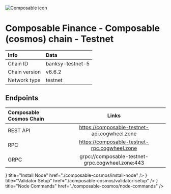 
![Composable icon](/icons/composableIcon.png)

# Composable Finance - Composable (cosmos) chain - Testnet

| Info | Data |
| :------------      | :----------      |
| Chain ID           | banksy-testnet-5      |
| Chain version      | v6.6.2  |
| Network type       | testnet   |

## Endpoints

| Composable Cosmos Chain | Links                                     |
| :------------           | :----------:                              |
| REST API                | https://composable-testnet-api.cogwheel.zone      |
| RPC                     | https://composable-testnet-rpc.cogwheel.zone      |
| GRPC                    | grpc://composable-testnet-grpc.cogwheel.zone:443  |

<Cards>
  <Card
    icon={<ChevronRightIcon />}
    title="Install Node"
    href="./composable-cosmos/install-node"
  />
  <Card
    icon={<ChevronRightIcon />}
    title="Validator Setup"
    href="./composable-cosmos/validator-setup"
  />
  <Card
    icon={<ChevronRightIcon />}
    title="Node Commands"
    href="./composable-cosmos/node-commands"
  />
</Cards>
